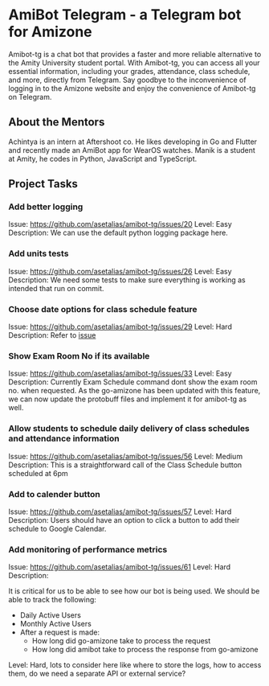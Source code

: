 # **AmiBot Telegram** - a Telegram bot for Amizone

Amibot-tg is a chat bot that provides a faster and more reliable alternative to the Amity University student portal. With Amibot-tg, you can access all your essential information, including your grades, attendance, class schedule, and more, directly from Telegram. Say goodbye to the inconvenience of logging in to the Amizone website and enjoy the convenience of Amibot-tg on Telegram.

## About the Mentors

Achintya is an intern at Aftershoot co. He likes developing in Go and Flutter and recently made an AmiBot app for WearOS watches.
Manik is a student at Amity, he codes in Python, JavaScript and TypeScript.

## Project Tasks

### Add better logging
Issue: https://github.com/asetalias/amibot-tg/issues/20
Level: Easy
Description: We can use the default python logging package here.

### Add units tests
Issue: https://github.com/asetalias/amibot-tg/issues/26
Level: Easy
Description: We need some tests to make sure everything is working as intended that run on commit.

### Choose date options for class schedule feature
Issue: https://github.com/asetalias/amibot-tg/issues/29
Level: Hard
Description: Refer to [issue](https://github.com/asetalias/amibot-tg/issues/29)

### Show Exam Room No if its available
Issue: https://github.com/asetalias/amibot-tg/issues/33
Level: Easy
Description: Currently Exam Schedule command dont show the exam room no. when requested.
As the go-amizone has been updated with this feature, we can now update the protobuff files and implement it for amibot-tg as well.

### Allow students to schedule daily delivery of class schedules and attendance information 
Issue: https://github.com/asetalias/amibot-tg/issues/56
Level: Medium
Description: This is a straightforward call of the Class Schedule button scheduled at 6pm

### Add to calender button
Issue: https://github.com/asetalias/amibot-tg/issues/57 
Level: Hard
Description: Users should have an option to click a button to add their schedule to Google Calendar.

### Add monitoring of performance metrics
Issue: https://github.com/asetalias/amibot-tg/issues/61
Level: Hard
Description: 

It is critical for us to be able to see how our bot is being used. We should be able to track the following:

- Daily Active Users
- Monthly Active Users
- After a request is made:
    - How long did go-amizone take to process the request
    - How long did amibot take to process the response from go-amizone


Level: Hard, lots to consider here like where to store the logs, how to access them, do we need a separate API or external service?   